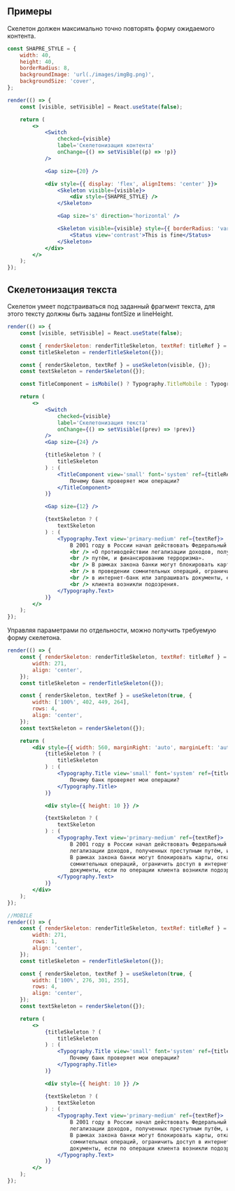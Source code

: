 ## Примеры

Скелетон должен максимально точно повторять форму ожидаемого контента.

```jsx live
const SHAPRE_STYLE = {
    width: 40,
    height: 40,
    borderRadius: 8,
    backgroundImage: 'url(./images/imgBg.png)',
    backgroundSize: 'cover',
};

render(() => {
    const [visible, setVisible] = React.useState(false);

    return (
        <>
            <Switch
                checked={visible}
                label='Скелетонизация контента'
                onChange={() => setVisible((p) => !p)}
            />

            <Gap size={20} />

            <div style={{ display: 'flex', alignItems: 'center' }}>
                <Skeleton visible={visible}>
                    <div style={SHAPRE_STYLE} />
                </Skeleton>

                <Gap size='s' direction='horizontal' />

                <Skeleton visible={visible} style={{ borderRadius: 'var(--border-radius-4)' }}>
                    <Status view='contrast'>This is fine</Status>
                </Skeleton>
            </div>
        </>
    );
});
```

## Скелетонизация текста

Скелетон умеет подстраиваться под заданный фрагмент текста, для этого тексту должны быть заданы fontSize и lineHeight.

```jsx live
render(() => {
    const [visible, setVisible] = React.useState(false);

    const { renderSkeleton: renderTitleSkeleton, textRef: titleRef } = useSkeleton(visible, {});
    const titleSkeleton = renderTitleSkeleton({});

    const { renderSkeleton, textRef } = useSkeleton(visible, {});
    const textSkeleton = renderSkeleton({});

    const TitleComponent = isMobile() ? Typography.TitleMobile : Typography.Title;

    return (
        <>
            <Switch
                checked={visible}
                label='Скелетонизация текста'
                onChange={() => setVisible((prev) => !prev)}
            />
            <Gap size={24} />

            {titleSkeleton ? (
                titleSkeleton
            ) : (
                <TitleComponent view='small' font='system' ref={titleRef}>
                    Почему банк проверяет мои операции?
                </TitleComponent>
            )}

            <Gap size={12} />

            {textSkeleton ? (
                textSkeleton
            ) : (
                <Typography.Text view='primary-medium' ref={textRef}>
                    В 2001 году в России начал действовать Федеральный закон №115
                    <br /> «О противодействии легализации доходов, полученных преступным
                    <br /> путём, и финансированию терроризма».
                    <br /> В рамках закона банки могут блокировать карты, отказывать
                    <br /> в проведении сомнительных операций, ограничить доступ
                    <br /> в интернет-банк или запрашивать документы, если по операции
                    <br /> клиента возникли подозрения.
                </Typography.Text>
            )}
        </>
    );
});
```

Управляя параметрами по отдельности, можно получить требуемую форму скелетона.

```jsx live
render(() => {
    const { renderSkeleton: renderTitleSkeleton, textRef: titleRef } = useSkeleton(true, {
        width: 271,
        align: 'center',
    });
    const titleSkeleton = renderTitleSkeleton({});

    const { renderSkeleton, textRef } = useSkeleton(true, {
        width: ['100%', 402, 449, 264],
        rows: 4,
        align: 'center',
    });
    const textSkeleton = renderSkeleton({});

    return (
        <div style={{ width: 560, marginRight: 'auto', marginLeft: 'auto' }}>
            {titleSkeleton ? (
                titleSkeleton
            ) : (
                <Typography.Title view='small' font='system' ref={titleRef}>
                    Почему банк проверяет мои операции?
                </Typography.Title>
            )}

            <div style={{ height: 10 }} />

            {textSkeleton ? (
                textSkeleton
            ) : (
                <Typography.Text view='primary-medium' ref={textRef}>
                    В 2001 году в России начал действовать Федеральный закон №115 «О противодействии
                    легализации доходов, полученных преступным путём, и финансированию терроризма».
                    В рамках закона банки могут блокировать карты, отказывать в проведении
                    сомнительных операций, ограничить доступ в интернет-банк или запрашивать
                    документы, если по операции клиента возникли подозрения.
                </Typography.Text>
            )}
        </div>
    );
});

//MOBILE
render(() => {
    const { renderSkeleton: renderTitleSkeleton, textRef: titleRef } = useSkeleton(true, {
        width: 271,
        rows: 1,
        align: 'center',
    });
    const titleSkeleton = renderTitleSkeleton({});

    const { renderSkeleton, textRef } = useSkeleton(true, {
        width: ['100%', 276, 301, 255],
        rows: 4,
        align: 'center',
    });
    const textSkeleton = renderSkeleton({});

    return (
        <>
            {titleSkeleton ? (
                titleSkeleton
            ) : (
                <Typography.Title view='small' font='system' ref={titleRef}>
                    Почему банк проверяет мои операции?
                </Typography.Title>
            )}

            <div style={{ height: 10 }} />

            {textSkeleton ? (
                textSkeleton
            ) : (
                <Typography.Text view='primary-medium' ref={textRef}>
                    В 2001 году в России начал действовать Федеральный закон №115 «О противодействии
                    легализации доходов, полученных преступным путём, и финансированию терроризма».
                    В рамках закона банки могут блокировать карты, отказывать в проведении
                    сомнительных операций, ограничить доступ в интернет-банк или запрашивать
                    документы, если по операции клиента возникли подозрения.
                </Typography.Text>
            )}
        </>
    );
});
```
